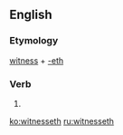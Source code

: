==English==

===Etymology===
[[witness]] + [[-eth]]

===Verb===
{{infl|en|verb form}}

# {{archaic third-person singular of|witness}}

[[ko:witnesseth]]
[[ru:witnesseth]]